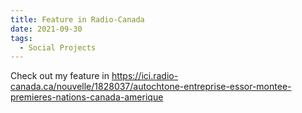 ```yaml
---
title: Feature in Radio-Canada
date: 2021-09-30
tags:
  - Social Projects
---
```


Check out my feature in https://ici.radio-canada.ca/nouvelle/1828037/autochtone-entreprise-essor-montee-premieres-nations-canada-amerique